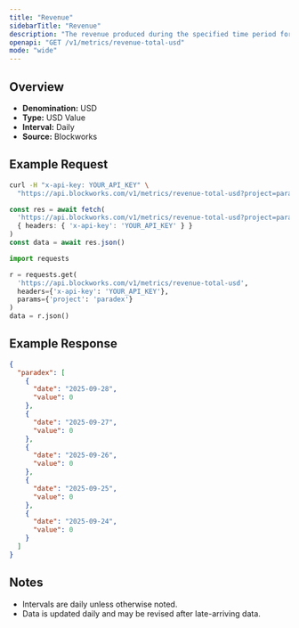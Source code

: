 ```yaml
---
title: "Revenue"
sidebarTitle: "Revenue"
description: "The revenue produced during the specified time period for given project."
openapi: "GET /v1/metrics/revenue-total-usd"
mode: "wide"
---
```


## Overview

- **Denomination:** USD
- **Type:** USD Value
- **Interval:** Daily
- **Source:** Blockworks

## Example Request

<CodeGroup>

```bash cURL
curl -H "x-api-key: YOUR_API_KEY" \
  "https://api.blockworks.com/v1/metrics/revenue-total-usd?project=paradex"
```

```typescript TypeScript
const res = await fetch(
  'https://api.blockworks.com/v1/metrics/revenue-total-usd?project=paradex',
  { headers: { 'x-api-key': 'YOUR_API_KEY' } }
)
const data = await res.json()
```

```python Python
import requests

r = requests.get(
  'https://api.blockworks.com/v1/metrics/revenue-total-usd',
  headers={'x-api-key': 'YOUR_API_KEY'},
  params={'project': 'paradex'}
)
data = r.json()
```

</CodeGroup>

## Example Response

```json
{
  "paradex": [
    {
      "date": "2025-09-28",
      "value": 0
    },
    {
      "date": "2025-09-27",
      "value": 0
    },
    {
      "date": "2025-09-26",
      "value": 0
    },
    {
      "date": "2025-09-25",
      "value": 0
    },
    {
      "date": "2025-09-24",
      "value": 0
    }
  ]
}
```

## Notes
- Intervals are daily unless otherwise noted.
- Data is updated daily and may be revised after late-arriving data.